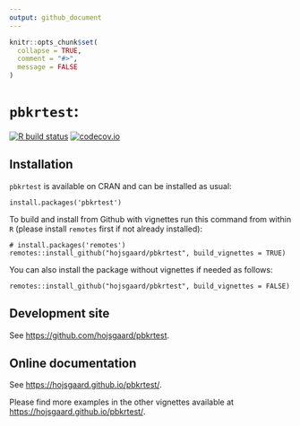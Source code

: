 ```yaml
---
output: github_document
---
```


<!-- README.md is generated from README.Rmd. Please edit only README.Rmd! -->

```r
knitr::opts_chunk$set(
  collapse = TRUE,
  comment = "#>",
  message = FALSE
)
```

<!-- # dlmextra -->
<!-- Extra functionality for the dlm package (for dynamic linear models) -->

# `pbkrtest`: 

<!-- badges: start -->
[![R build status](https://github.com/hojsgaard/dlmextra/workflows/R-CMD-check/badge.svg)](https://github.com/hojsgaard/dlmextra/actions) 
[![codecov.io](https://codecov.io/gh/hojsgaard/dlmextra/branch/master/graphs/badge.svg)](https://codecov.io/gh/hojsgaard/dlmextra?branch=master)
<!-- badges: end -->
  
## Installation

`pbkrtest` is available on CRAN and can be installed as usual:

```
install.packages('pbkrtest')
```

To build and install from Github with vignettes run this command from within `R` (please install `remotes` first if not already installed):

```
# install.packages('remotes')
remotes::install_github("hojsgaard/pbkrtest", build_vignettes = TRUE)
```

You can also install the package without vignettes if needed as follows:

```
remotes::install_github("hojsgaard/pbkrtest", build_vignettes = FALSE)
```

<!-- ## Configuring the Python environment -->

<!-- The `caracas` package uses the [`reticulate`](https://github.com/rstudio/reticulate) package (to run Python code). Thus, if you wish to configure your Python environment, you need to 1) load `reticulate`, 2) configure the Python environment, and 3) load `caracas`. The Python environment can be configured as described [here](https://rstudio.github.io/reticulate/articles/versions.html). Again, this need to be done *before* loading `caracas`. -->

## Development site

See <https://github.com/hojsgaard/pbkrtest>.

## Online documentation

See <https://hojsgaard.github.io/pbkrtest/>.

<!-- ## Brief introduction -->

<!-- ```{r, message=FALSE} -->
<!-- library(dlmextra) -->
<!-- ``` -->


Please find more examples in the other vignettes available at <https://hojsgaard.github.io/pbkrtest/>.

